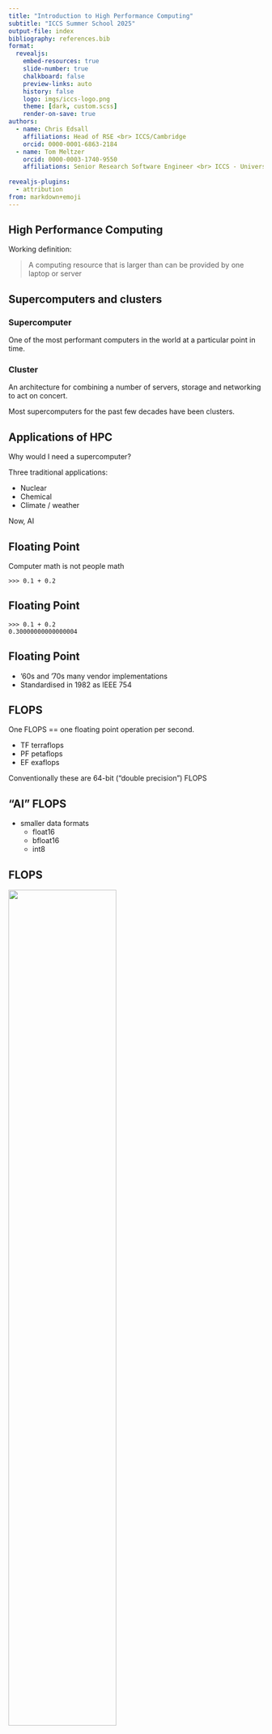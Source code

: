 ```yaml
---
title: "Introduction to High Performance Computing"
subtitle: "ICCS Summer School 2025"
output-file: index
bibliography: references.bib
format:
  revealjs:
    embed-resources: true
    slide-number: true
    chalkboard: false
    preview-links: auto
    history: false
    logo: imgs/iccs-logo.png 
    theme: [dark, custom.scss]
    render-on-save: true
authors:
  - name: Chris Edsall
    affiliations: Head of RSE <br> ICCS/Cambridge
    orcid: 0000-0001-6863-2184
  - name: Tom Meltzer
    orcid: 0000-0003-1740-9550
    affiliations: Senior Research Software Engineer <br> ICCS - University of Cambridge
  
revealjs-plugins:
  - attribution
from: markdown+emoji
---
```


## High Performance Computing

Working definition:

> A computing resource that is larger than can be provided by one laptop or server

## Supercomputers and clusters

### Supercomputer 

One of the most performant computers in the world at a particular point in time.

### Cluster

An architecture for combining a number of servers, storage and networking to act on concert.

Most supercomputers for the past few decades have been clusters.

## Applications of HPC

Why would I need a supercomputer?

Three traditional applications:

- Nuclear
- Chemical
- Climate / weather

Now, AI

## Floating Point

Computer math is not people math

```
>>> 0.1 + 0.2
```

## Floating Point

```
>>> 0.1 + 0.2
0.30000000000000004
```

## Floating Point

- '60s and '70s many vendor implementations
- Standardised in 1982 as IEEE 754

## FLOPS

One FLOPS == one floating point operation per second.

- TF terraflops
- PF petaflops
- EF exaflops

Conventionally these are 64-bit ("double precision") FLOPS

## "AI" FLOPS

- smaller data formats
  - float16
  - bfloat16
  - int8

## FLOPS

![](imgs/what-kind-flops-goose.jpg){width=65%}

::: {.attribution}
Image source: [Felix LeClair](https://bsky.app/profile/fclc.bsky.social/post/3lc4qpte3ys2o)
:::

## Benchmarks

A benchmark is a particular known and specified workload which can be repeated on different systems and the performance compared.

A typical weather related one is WRF running the CONUS 2.5km configuration.

## HPL

LINPACK is a software library for performing numerical linear algebra

LINPACK makes use of the BLAS (Basic Linear Algebra Subprograms) libraries for performing basic vector and matrix operations.

The LINPACK benchmarks appeared initially as part of the LINPACK user's manual. The parallel LINPACK benchmark implementation called HPL (High Performance Linpack) is used to benchmark and rank supercomputers for the TOP500 list.

## Top500 list

## Exercise 1

Got to the Top500 site at https://top500.org/

- Use the sublist generator to find the largest HPC systems in your country
- What is the ratio of Rmax performance between the number 1 system in June 1993 and the June 2025 number 1 

## Cluster architecture 

Before we get to the computing infrastructure there is the underpinning building and plant (power, cooling) required

## Cluster architecture

![](imgs/Cluster.drawio.png)

## Nodes

The name comes from the terminology of mathematical graphs - nodes and edges.

You can think of a node as a single server - one computer that an instance of an operating system

## Login Nodes

These are your entry point on to the cluster

Usually accessable from the outside world. 

Often more than one (sometimes multiple login nodes use the same DNS name, e.g . ``login.hpc.cam.ac.uk``)

Shared with multiple users.

DO NOT RUN COMPUTE JOBS ON THE LOGIN NODE

## Compute nodes

These are the nodes that do the heavy lifting computing work.

Normally managed by the job scheduler - you don't usually log in to them directly.

Quite often for the exclusive use of one user for the duration of their job.

N.B. On some clusters compute nodes can be of a different architecture to the login nodes.

## Shared storage

Compute nodes sometimes have on node disk storage.

Ther is normally some large storage that is visible to all the compute nodes.

Since this is a shared resource an anti-social user can affect the performnace of other users.

## Interconnect

Connects the compute nodes, login nodes and storage

Usually faster (higher bandwidth, lower latency) than comoddity ethernet networking.

It's what makes a supercomputer super.

examples:
- Infiniband
- Omnipath
- Slingshot

## Connecting to CSD3 

- SSH
  - linux / mac should be built in
  - Windows has openssh nowadays
  - PuTTY
  - MobaXTerm
- [HPC Carpentry advice on connecting](https://carpentries-incubator.github.io/hpc-intro/11-connecting/index.html)
- [Chrome extension for SSH](https://chrome.google.com/webstore/detail/iodihamcpbpeioajjeobimgagajmlibd)

## Connecting to CSD3

- host is ``login.hpc.cam.ac.uk``
- [CSD3 Docs](https://docs.hpc.cam.ac.uk/hpc/user-guide/quickstart.html)

## The Command Line 

- Not as discoverable as a GUI
- You can't break the HPC system
- You type a command with optional flags and optional arguments and press "Return"
- The system may or may not give you any output

## The Command Line resources

- https://swcarpentry.github.io/shell-novice/
- https://wizardzines.com/comics/every-core-unix-program-i-use/


## The Scheduler

The scheduler takes requests to run jobs with particular cluster resources, fits these in around other user's jobs according to some policy, launches the job, terminates the job if it is overrunning, does accounting.

Examples:
- PBSpro
- Platform LSF
- Flux
- Slurm (today, on CSD3)

## Job Scripts

A shell script with shell comments that are directives to the sheduler about how the jobs should be run

```bash
#!/bin/bash
#SBATCH --account=TRAINING-CPU 
#SBATCH --reservation=iccs-summer-school1
#SBATCH --time=00:02:00
#SBATCH --job-name=my-first-job
#SBATCH --nodes=1
#SBATCH --cores=1

echo "My first job - hooray"
```

## Submitting Jobs

``sbatch job.sh``

You will get back a Job ID.

## Viewing the Queue

- ``squeue``
- ``squeue --me``

## Job Output

If you don't specify, by default it will be called
```slurm-<$JOBID>.out```

To change this you can add an extra directive ``#SBATCH --output=``

## Exercise 2

- Write a job script to echo "hello world"
- Submit the job with ``sbatch``
- See it in the queue with ``squeue --me`
- Find the output in te directory you submitted it from ``ls -lrt``
- Examine the output using ``cat ``

## Exercise 3

- add in the unix command ``sleep 60``
- find you job in the queue with ``squeue --me``
- kill it with ``scancel <JOBID>``

## Exercise 4

- change the sleep to 180 seconds
- reduce the job request time to 1 minute
- see what happens

## modules

## array jobs

## workflows

## programming HPC
### single node

- [OpenMP](https://www.openmp.org/) is a specification for parallel programming
- Hardware independent by design (e.g., CPU, FPGA, GPU...)
- **Shared memory** multiprocessing programming model

![](imgs/openmp-logo.png){width=65% fig-align="center"}

## programming HPC
### distributed (multi-node)

- MPI (Message Passing Interface)
- One of the most common methods of distributed compute
- **Distributed memory** multiprocessing programming model
- Implementations (openMPI, MPICH, Intel MPI)

## programming HPC
### GPU offloading

- There are a range of GPU offloading programming models
- Vendor specific
  - [CUDA](https://developer.nvidia.com/cuda-toolkit)
  - [HIP](https://rocm.docs.amd.com/projects/HIP/en/docs-develop/what_is_hip.html)
- Vendor agnostic
  - [SYCL](https://www.khronos.org/sycl/)
  - [kokkos](https://kokkos.org/kokkos-core-wiki/)
  - openMP GPU offloading
  - [openAcc](https://www.openacc.org/)

## the bad news amdhals law

## the good news Metcalf's law

## debugging

- Multiple strategies :mag::bug:
  - `printf()`
  - logging
  - debuggers (`gdb`, `lldb`, linaro `ddt`...)
- [gdb](https://www.sourceware.org/gdb/)
  - available on most HPC systems
  - works with C, C++, Fortran, Rust...
  - Command-line interface
- Debugging Course coming up next in this room!

# Profiling

::: {.callout-warning}
## Warning!
Premature Optimization Is the Root of All Evil
:::

:::: {.columns}
::: {.column width="50%"}
:::
::: {.column width="50%" style="text-align: right;"}
Donald Knuth (1974)
:::
::::

## Profiling

::: {style="text-align:center;"}
![[JetBrains rust developer survey](https://www.jetbrains.com/lp/devecosystem-2023/rust/)](imgs/rust-dev-survey-profiling.png){width=50%}
:::

## Profiling

- [Intel VTune](https://www.intel.com/content/www/us/en/docs/vtune-profiler/get-started-guide/2025-0/windows-os.html)
- [Score-P](https://docs.olcf.ornl.gov/software/profiling/Scorep.html)
- [TAU](https://www.cs.uoregon.edu/research/tau/about.php)
- [HPCToolkit](https://hpctoolkit.org/)
- [LIKWID](https://github.com/RRZE-HPC/likwid?tab=readme-ov-file)

## IO profiling with Darshan

## Green HPC

  - Green500 - Top500 divided by energy
  - Calculators:
    - [Green Algorithms](https://www.green-algorithms.org/)
    - [How Much is Enough](https://chryswoods.github.io/howmuchisenough/)

Advice:

- Profile!
- Use reduced precision
- Design experiments well

## Exercise

- Go to the [Green Algorithms](https://www.green-algorithms.org/) website
- Use the calculator to look at
  - 3 hours
  - 4 nodes (4 * 76 cores)
  - Xeon Platinum 8268
  - Memory 512 GB
  - Location Europe / United Kingdom
  - PUE 1.1

## Applying for Resources

- [Incite](https://doeleadershipcomputing.org/)
- [Euro Joint Undertaking](https://eurohpc-ju.europa.eu/supercomputers/supercomputers-access-calls_en)

## Further Resources 

- Your local HPC support
- HPC carpentry
  - https://carpentries-incubator.github.io/hpc-intro/
- ARCHER2
  - https://www.archer2.ac.uk/training/materials/
- ATPESC
  - https://extremecomputingtraining.anl.gov/
- SC, ISC Tutorials

## Contact {.smaller}

For more information we can be reached at:

:::: {.columns style="font-size: 60%"}
::: {.column width="25%"}

::: {.column width="25%"}

{{< fa pencil >}} \ Chris Edsall

{{< fa solid person-digging >}} \ [ICCS/UoCambridge](https://iccs.cam.ac.uk/about-us/our-team)

{{< fa solid envelope >}} \ [cje57[AT]cam.ac.uk](mailto:cje57@cam.ac.uk)

{{< fa brands github >}} \ [christopheredsall](https://github.com/christopheredsall)

{{< fa brands mastodon >}} \ [\@hpcchris\@scholar.social](https://scholar.social/@hpcchris)

:::

::::

You can also contact the ICCS, [make a resource allocation request](https://iccs.cam.ac.uk/resources-vesri-members/resource-allocation-process), or visit us at the [Summer School RSE Helpdesk](https://docs.google.com/spreadsheets/d/1WKZxp3nqpXrIRMRkfFzc71sos-UD-Uy1zeab0c1p7Xc/edit#gid=0).
